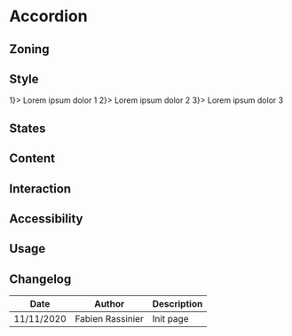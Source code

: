
<Meta title="Components/Accordion" />

# Accordion

## Zoning

## Style

<Preview>
    <Story name="default">
        <Accordion>
            <Accordion.Item disclosure={<Button.Ghost>1</Button.Ghost>}>
                Lorem ipsum dolor 1
            </Accordion.Item>
            <Accordion.Item disclosure={<Button.Ghost>2</Button.Ghost>}>
                Lorem ipsum dolor 2
            </Accordion.Item>
            <Accordion.Item disclosure={<Button.Ghost>3</Button.Ghost>}>
                Lorem ipsum dolor 3
            </Accordion.Item>
        </Accordion>
    </Story>
</Preview>

## States

## Content

## Interaction

## Accessibility

## Usage

## Changelog

| Date       | Author           | Description |
| ---------- | ---------------- | ----------- |
| 11/11/2020 | Fabien Rassinier | Init page   |
